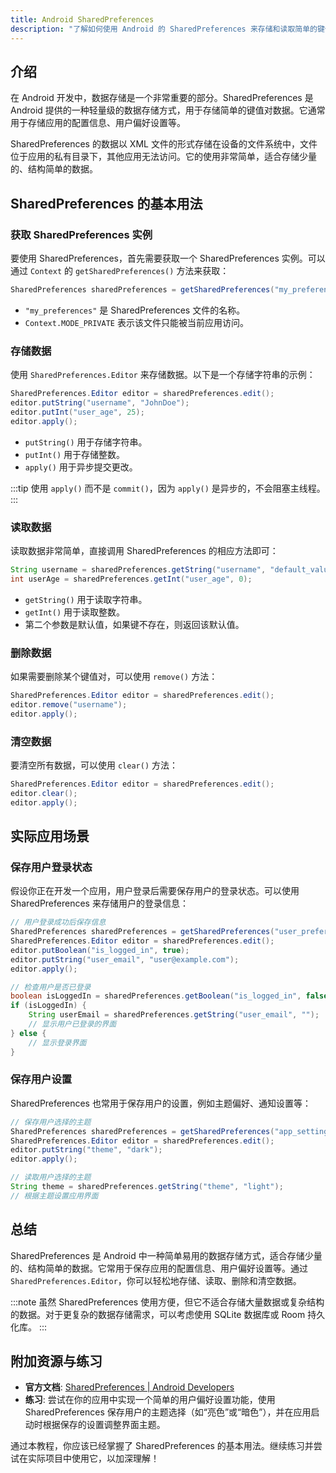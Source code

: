 ```yaml
---
title: Android SharedPreferences
description: "了解如何使用 Android 的 SharedPreferences 来存储和读取简单的键值对数据。本教程适合初学者，包含代码示例和实际应用场景。"
---
```


## 介绍

在 Android 开发中，数据存储是一个非常重要的部分。SharedPreferences 是 Android 提供的一种轻量级的数据存储方式，用于存储简单的键值对数据。它通常用于存储应用的配置信息、用户偏好设置等。

SharedPreferences 的数据以 XML 文件的形式存储在设备的文件系统中，文件位于应用的私有目录下，其他应用无法访问。它的使用非常简单，适合存储少量的、结构简单的数据。

## SharedPreferences 的基本用法

### 获取 SharedPreferences 实例

要使用 SharedPreferences，首先需要获取一个 SharedPreferences 实例。可以通过 `Context` 的 `getSharedPreferences()` 方法来获取：

```java
SharedPreferences sharedPreferences = getSharedPreferences("my_preferences", Context.MODE_PRIVATE);
```

- `"my_preferences"` 是 SharedPreferences 文件的名称。
- `Context.MODE_PRIVATE` 表示该文件只能被当前应用访问。

### 存储数据

使用 `SharedPreferences.Editor` 来存储数据。以下是一个存储字符串的示例：

```java
SharedPreferences.Editor editor = sharedPreferences.edit();
editor.putString("username", "JohnDoe");
editor.putInt("user_age", 25);
editor.apply();
```

- `putString()` 用于存储字符串。
- `putInt()` 用于存储整数。
- `apply()` 用于异步提交更改。

:::tip
使用 `apply()` 而不是 `commit()`，因为 `apply()` 是异步的，不会阻塞主线程。
:::

### 读取数据

读取数据非常简单，直接调用 SharedPreferences 的相应方法即可：

```java
String username = sharedPreferences.getString("username", "default_value");
int userAge = sharedPreferences.getInt("user_age", 0);
```

- `getString()` 用于读取字符串。
- `getInt()` 用于读取整数。
- 第二个参数是默认值，如果键不存在，则返回该默认值。

### 删除数据

如果需要删除某个键值对，可以使用 `remove()` 方法：

```java
SharedPreferences.Editor editor = sharedPreferences.edit();
editor.remove("username");
editor.apply();
```

### 清空数据

要清空所有数据，可以使用 `clear()` 方法：

```java
SharedPreferences.Editor editor = sharedPreferences.edit();
editor.clear();
editor.apply();
```

## 实际应用场景

### 保存用户登录状态

假设你正在开发一个应用，用户登录后需要保存用户的登录状态。可以使用 SharedPreferences 来存储用户的登录信息：

```java
// 用户登录成功后保存信息
SharedPreferences sharedPreferences = getSharedPreferences("user_preferences", Context.MODE_PRIVATE);
SharedPreferences.Editor editor = sharedPreferences.edit();
editor.putBoolean("is_logged_in", true);
editor.putString("user_email", "user@example.com");
editor.apply();

// 检查用户是否已登录
boolean isLoggedIn = sharedPreferences.getBoolean("is_logged_in", false);
if (isLoggedIn) {
    String userEmail = sharedPreferences.getString("user_email", "");
    // 显示用户已登录的界面
} else {
    // 显示登录界面
}
```

### 保存用户设置

SharedPreferences 也常用于保存用户的设置，例如主题偏好、通知设置等：

```java
// 保存用户选择的主题
SharedPreferences sharedPreferences = getSharedPreferences("app_settings", Context.MODE_PRIVATE);
SharedPreferences.Editor editor = sharedPreferences.edit();
editor.putString("theme", "dark");
editor.apply();

// 读取用户选择的主题
String theme = sharedPreferences.getString("theme", "light");
// 根据主题设置应用界面
```

## 总结

SharedPreferences 是 Android 中一种简单易用的数据存储方式，适合存储少量的、结构简单的数据。它常用于保存应用的配置信息、用户偏好设置等。通过 `SharedPreferences.Editor`，你可以轻松地存储、读取、删除和清空数据。

:::note
虽然 SharedPreferences 使用方便，但它不适合存储大量数据或复杂结构的数据。对于更复杂的数据存储需求，可以考虑使用 SQLite 数据库或 Room 持久化库。
:::

## 附加资源与练习

- **官方文档**: [SharedPreferences | Android Developers](https://developer.android.com/reference/android/content/SharedPreferences)
- **练习**: 尝试在你的应用中实现一个简单的用户偏好设置功能，使用 SharedPreferences 保存用户的主题选择（如“亮色”或“暗色”），并在应用启动时根据保存的设置调整界面主题。

通过本教程，你应该已经掌握了 SharedPreferences 的基本用法。继续练习并尝试在实际项目中使用它，以加深理解！